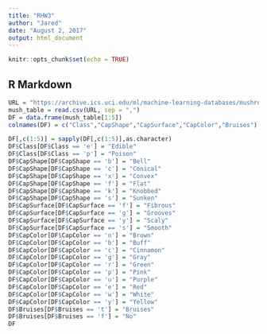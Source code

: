 ---
title: "RHW3"
author: "Jared"
date: "August 2, 2017"
output: html_document
---

```{r setup, include=FALSE}
knitr::opts_chunk$set(echo = TRUE)
```

## R Markdown

```{r}
URL = "https://archive.ics.uci.edu/ml/machine-learning-databases/mushroom/agaricus-lepiota.data"
mush_table = read.csv(URL, sep = ",")
DF = data.frame(mush_table[1:5])
colnames(DF) = c("Class","CapShape","CapSurface","CapColor","Bruises")

DF[,c(1:5)] = sapply(DF[,c(1:5)],as.character)
DF$Class[DF$Class == 'e'] = "Edible"
DF$Class[DF$Class == 'p'] = "Poison"
DF$CapShape[DF$CapShape == 'b'] = "Bell"
DF$CapShape[DF$CapShape == 'c'] = "Conical"
DF$CapShape[DF$CapShape == 'x'] = "Convex"
DF$CapShape[DF$CapShape == 'f'] = "Flat"
DF$CapShape[DF$CapShape == 'k'] = "Knobbed"
DF$CapShape[DF$CapShape == 's'] = "Sunken"
DF$CapSurface[DF$CapSurface == 'f'] = "Fibrous"
DF$CapSurface[DF$CapSurface == 'g'] = "Grooves"
DF$CapSurface[DF$CapSurface == 'y'] = "Scaly"
DF$CapSurface[DF$CapSurface == 's'] = "Smooth"
DF$CapColor[DF$CapColor == 'n'] = "Brown"
DF$CapColor[DF$CapColor == 'b'] = "Buff"
DF$CapColor[DF$CapColor == 'c'] = "Cinnamon"
DF$CapColor[DF$CapColor == 'g'] = "Gray"
DF$CapColor[DF$CapColor == 'r'] = "Green"
DF$CapColor[DF$CapColor == 'p'] = "Pink"
DF$CapColor[DF$CapColor == 'u'] = "Purple"
DF$CapColor[DF$CapColor == 'e'] = "Red"
DF$CapColor[DF$CapColor == 'w'] = "White"
DF$CapColor[DF$CapColor == 'y'] = "Yellow"
DF$Bruises[DF$Bruises == 't'] = "Bruises"
DF$Bruises[DF$Bruises == 'f'] = "No"
DF
```
